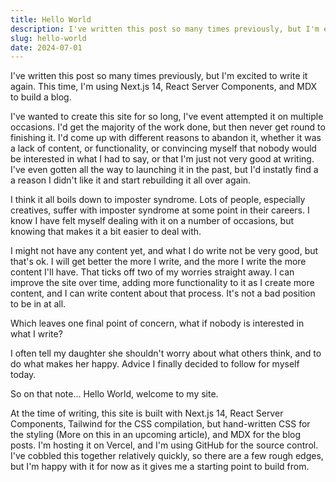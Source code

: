 ```yaml
---
title: Hello World
description: I've written this post so many times previously, but I'm excited to write it again. This time, I'm using Next.js 14, React Server Components, and MDX to build a blog.
slug: hello-world
date: 2024-07-01
---
```


I've written this post so many times previously, but I'm excited to write it again. This time, I'm using Next.js 14, React Server Components, and MDX to build a blog.

I've wanted to create this site for so long, I've event attempted it on multiple occasions. I'd get the majority of the work done, but then never get round to finishing it. I'd come up with different reasons to abandon it, whether it was a lack of content, or functionality, or convincing myself that nobody would be interested in what I had to say, or that I'm just not very good at writing. I've even gotten all the way to launching it in the past, but I'd instatly find a a reason I didn't like it and start rebuilding it all over again.

I think it all boils down to imposter syndrome. Lots of people, especially creatives, suffer with imposter syndrome at some point in their careers. I know I have felt myself dealing with it on a number of occasions, but knowing that makes it a bit easier to deal with.

I might not have any content yet, and what I do write not be very good, but that's ok. I will get better the more I write, and the more I write the more content I'll have. That ticks off two of my worries straight away. I can improve the site over time, adding more functionality to it as I create more content, and I can write content about that process. It's not a bad position to be in at all.

Which leaves one final point of concern, what if nobody is interested in what I write?

I often tell my daughter she shouldn't worry about what others think, and to do what makes her happy. Advice I finally decided to follow for myself today.

So on that note... Hello World, welcome to my site.

At the time of writing, this site is built with Next.js 14, React Server Components, Tailwind for the CSS compilation, but hand-written CSS for the styling (More on this in an upcoming article), and MDX for the blog posts. I'm hosting it on Vercel, and I'm using GitHub for the source control. I've cobbled this together relatively quickly, so there are a few rough edges, but I'm happy with it for now as it gives me a starting point to build from.